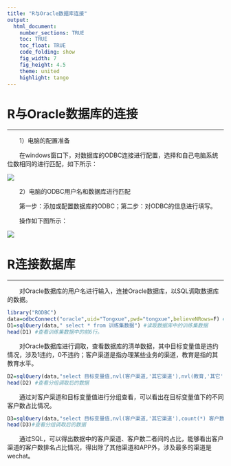 ```yaml
---
title: "R与Oracle数据库连接"
output: 
  html_document:
    number_sections: TRUE
    toc: TRUE
    toc_float: TRUE
    code_folding: show
    fig_width: 7
    fig_height: 4.5
    theme: united
    highlight: tango
---
```


# R与Oracle数据库的连接
***
&emsp;&emsp;1）电脑的配置准备

&emsp;&emsp;在windows窗口下，对数据库的ODBC连接进行配置，选择和自己电脑系统位数相同的进行匹配，如下所示：

![ ](D:\TASK\ODBC界面进入设置.png)

&emsp;&emsp;2）电脑的ODBC用户名和数据库进行匹配

&emsp;&emsp;第一步：添加或配置数据库的ODBC；第二步：对ODBC的信息进行填写。

&emsp;&emsp;操作如下图所示：

![ ](D:\TASK\同雪数据库进行ODBC的配置.png)


# R连接数据库
***
&emsp;&emsp;对Oracle数据库的用户名进行输入，连接Oracle数据库，以SQL调取数据库的数据。

```r
library("RODBC")
data=odbcConnect("oracle",uid="Tongxue",pwd="tongxue",believeNRows=F) #用户名，密码进行连接
D1=sqlQuery(data," select * from 训练集数据") #读取数据库中的训练集数据
head(D1) #查看训练集数据中的前6行。
```

&emsp;&emsp;对Oracle数据库进行调取，查看数据库的清单数据，其中目标变量值是违约情况，涉及1违约，0不违约；客户渠道是指办理某些业务的渠道，教育是指的其教育水平。
```r
D2=sqlQuery(data,"select 目标变量值,nvl(客户渠道,'其它渠道'),nvl(教育,'其它'),婚姻,是否有公积金,count(*) from 训练集数据 group by 目标变量值,客户渠道,教育,婚姻,是否有公积金")#对数据库中的训练集数据进行分组调取
head(D2) #查看分组调取后的数据
```

&emsp;&emsp;通过对客户渠道和目标变量值进行分组查看，可以看出在目标变量值下的不同客户数占比情况。

```r
D3=sqlQuery(data,"select 目标变量值,nvl(客户渠道,'其它渠道'),count(*) 客户数 from 训练集数据  group by 目标变量值,客户渠道 order by count(*) desc ")#对数据库中的训练集数据进行分组调取
head(D3)#查看分组调取后的数据
```

&emsp;&emsp;通过SQL，可以得出数据中的客户渠道、客户数二者间的占比，能够看出客户渠道的客户数排名占比情况，得出除了其他渠道和APP外，涉及最多的渠道是wechat。



